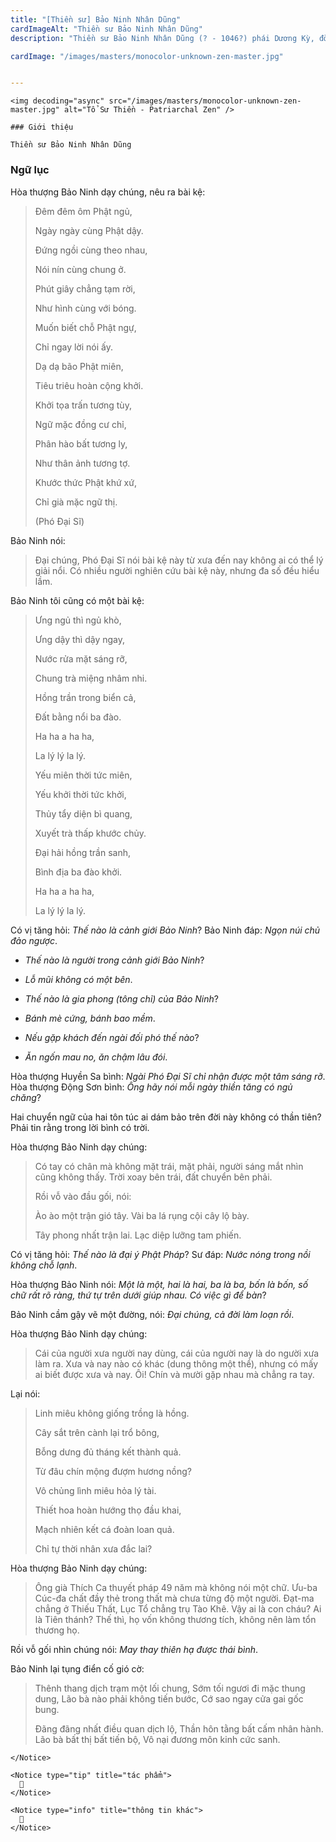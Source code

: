 ```yaml
---
title: "[Thiền sư] Bảo Ninh Nhân Dũng"
cardImageAlt: "Thiền sư Bảo Ninh Nhân Dũng"
description: "Thiền sư Bảo Ninh Nhân Dũng (? - 1046?) phái Dương Kỳ, đời thứ 2 Tông Lâm Tế - Trung Quốc, là đệ tử nối pháp của thiền sư Dương Kỳ Phương Hội"

cardImage: "/images/masters/monocolor-unknown-zen-master.jpg"


---
```


<div className="grid xl:grid-cols-8 lg:grid-cols-8 md:grid-cols-2 sm:grid-cols-2 xs:grid-cols-1 gap-8 bg-body dark:bg-darkmode-body">

  <div className="lg:col-span-3 md:col-span-1">

    <img decoding="async" src="/images/masters/monocolor-unknown-zen-master.jpg" alt="Tổ Sư Thiền - Patriarchal Zen" />

    ### Giới thiệu

    Thiền sư Bảo Ninh Nhân Dũng

  </div>

<div className="lg:col-span-5 md:col-span-1">

  ### Ngữ lục

  Hòa thượng Bảo Ninh dạy chúng, nêu ra bài kệ:

  > Đêm đêm ôm Phật ngủ,
  >
  > Ngày ngày cùng Phật dậy.
  >
  > Đứng ngồi cùng theo nhau,
  >
  > Nói nín cùng chung ở.
  >
  > Phút giây chẳng tạm rời,
  >
  > Như hình cùng với bóng.
  >
  > Muốn biết chỗ Phật ngự,
  >
  > Chỉ ngay lời nói ấy.
  >
  > Dạ dạ bão Phật miên,
  >
  > Tiêu triêu hoàn cộng khởi.
  >
  > Khởi tọa trấn tương tùy,
  >
  > Ngữ mặc đồng cư chỉ,
  >
  > Phân hào bất tương ly,
  >
  > Như thân ảnh tương tợ.
  >
  > Khước thức Phật khứ xứ,
  >
  > Chỉ già mặc ngữ thị.
  >
  > (Phó Đại Sĩ)

  Bảo Ninh nói:

  > Đại chúng, Phó Đại Sĩ nói bài kệ này từ xưa đến nay không ai có thể lý giải nổi. Có nhiều người nghiên cứu bài kệ này, nhưng đa số đều hiểu lầm.

  Bảo Ninh tôi cũng có một bài kệ:

  > Ưng ngủ thì ngủ khò,
  >
  > Ưng dậy thì dậy ngay,
  >
  > Nước rửa mặt sáng rỡ,
  >
  > Chung trà miệng nhâm nhi.
  >
  > Hồng trần trong biển cả,
  >
  > Đất bằng nổi ba đào.
  >
  > Ha ha a ha ha,
  >
  > La lý lý la lý.
  >
  > Yếu miên thời tức miên,
  >
  > Yếu khởi thời tức khởi,
  >
  > Thủy tẩy diện bì quang,
  >
  > Xuyết trà thấp khước chủy.
  >
  > Đại hải hồng trần sanh,
  >
  > Bình địa ba đào khởi.
  >
  > Ha ha a ha ha,
  >
  > La lý lý la lý.

  Có vị tăng hỏi: _Thế nào là cảnh giới Bảo Ninh_?
  Bảo Ninh đáp: _Ngọn núi chủ đảo ngược_.

  - _Thế nào là người trong cảnh giới Bảo Ninh_?
  - _Lỗ mũi không có một bên_.

  - _Thế nào là gia phong (tông chỉ) của Bảo Ninh_?
  - _Bánh mè cứng, bánh bao mềm_.

  - _Nếu gặp khách đến ngài đối phó thế nào_?
  - _Ăn ngốn mau no, ăn chậm lâu đói_.

  Hòa thượng Huyền Sa bình: _Ngài Phó Đại Sĩ chỉ nhận được một tâm sáng rỡ_.
  Hòa thượng Động Sơn bình: _Ông hãy nói mỗi ngày thiền tăng có ngủ chăng_?

  Hai chuyển ngữ của hai tôn túc ai dám bảo trên đời này không có thần tiên? Phải tin rằng trong lời bình có trời.

  Hòa thượng Bảo Ninh dạy chúng:

  > Có tay có chân mà không mặt trái, mặt phải, người sáng mắt nhìn cũng không thấy. Trời xoay bên trái, đất chuyển bên phải.
  >
  > Rồi vỗ vào đầu gối, nói:
  >
  > Ào ào một trận gió tây. Vài ba lá rụng cội cây lộ bày.
  >
  > Tây phong nhất trận lai. Lạc diệp lưỡng tam phiến.

  Có vị tăng hỏi: _Thế nào là đại ý Phật Pháp_?
  Sư đáp: _Nước nóng trong nồi không chỗ lạnh_.

  Hòa thượng Bảo Ninh nói: _Một là một, hai là hai, ba là ba, bốn là bốn, số chữ rất rõ ràng, thứ tự trên dưới giúp nhau. Có việc gì để bàn_?

  Bảo Ninh cầm gậy vẽ một đường, nói: _Đại chúng, cả đời làm loạn rồi_.

  Hòa thượng Bảo Ninh dạy chúng:

  >Cái của người xưa người nay dùng, cái của người nay là do người xưa làm ra.
  Xưa và nay nào có khác (dung thông một thể), nhưng có mấy ai biết được xưa và nay.
  Ôi! Chín và mười gặp nhau mà chẳng ra tay.

  Lại nói:

  > Linh miêu không giống trồng là hồng.
  >
  > Cây sắt trên cành lại trổ bông,
  >
  > Bỗng dưng đủ tháng kết thành quả.
  >
  > Từ đâu chín mộng đượm hương nồng?
  >
  > Vô chủng lình miêu hỏa lý tài.
  >
  > Thiết hoa hoàn hướng thọ đầu khai,
  >
  > Mạch nhiên kết cá đoàn loan quả.
  >
  > Chỉ tự thời nhân xưa đắc lai?

  Hòa thượng Bảo Ninh dạy chúng:

  > Ông già Thích Ca thuyết pháp 49 năm mà không nói một chữ.
  Ưu-ba Cúc-đa chất đầy thẻ trong thất mà chưa từng độ một người.
  Đạt-ma chẳng ở Thiếu Thất, Lục Tổ chẳng trụ Tào Khê.
  Vậy ai là con cháu? Ai là Tiên thánh?
  Thế thì, họ vốn không thương tích, không nên làm tổn thương họ.

  Rồi vỗ gối nhìn chúng nói: _May thay thiên hạ được thái bình_.

  Bảo Ninh lại tụng điển cố gió cờ:

  > Thênh thang dịch trạm một lối chung,
  > Sớm tối ngươi đi mặc thung dung,
  > Lão bà nào phải không tiến bước,
  > Cớ sao ngay cửa gai gốc bung.
  >
  > Đãng đãng nhất điều quan dịch lộ,
  > Thần hôn tằng bất cấm nhân hành.
  > Lão bà bất thị bất tiến bộ,
  > Vô nại đương môn kinh cức sanh.

  <Notice type="warning" title="cảnh ngữ">

    </Notice>

    <Notice type="tip" title="tác phẩm">
      📖
    </Notice>

    <Notice type="info" title="thông tin khác">
      🧷
    </Notice>

  </div>


</div>
